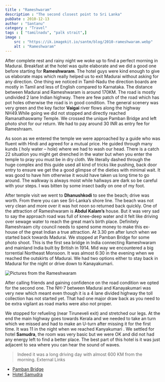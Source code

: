 ```yaml
---
title : "Rameshwaram"
description : "The second closest point to Sri Lanka"
pubDate : 2010-12-13
author : "Santanu"
category : "Travel"
tags : [ "tamilnadu", "palk strait",]
image :
    src : "https://ik.imagekit.io/santm/blog/2010-rameshwaram.webp"
    alt : "Rameshwaram"
---
```


After complete rest and rainy night we woke up to find a perfect morning in Madurai. Breakfast at the hotel was quite elaborate and we did a good one before starting for **Rameshwaram**. The hotel guys were kind enough to give us elaborate maps which really helped us to exit Madurai without asking for any direction. One thing we noticed in Tamil-Nadu the direction boards are mostly in Tamil and less of English compared to Karnataka. The distance between Madurai and Rameshwaram is around 170KM. The road is mostly undivided 2 lane Indian highway. There are few patch of the road which has pot holes otherwise the road is in good condition. The general scenery was very green and the key factor **Vaigai** river flows along the highway NH49.While going we did not stopped and directly reached Ramanathaswamy Temple. We crossed the unique Pamban Bridge and left photo shot for our return. We had to pay around 30 INR as entry fee for Rameshraam.

As soon as we entered the temple we were approached by a guide who was fluent with Hindi and agreed for a mutual price. He guided through many kunds ( holy water – hole) where we had to wash our head. There is a catch 22 situation you might get drenched in the water but when you enter the temple to pray you must be in dry cloth. We literally dashed through the huge complex and this guide used all kind of tricks like pushing, back door entry to ensure we get the a good glimpse of the dieties with minimal wait. It was good to have him otherwise it would have taken us long time to go around. The walkway is always moist while hallways are dark so be careful with your steps. I was bitten by some insect badly on one of my foot.

After temple visit we went to **Dhanushkodi** to see the beach;  drive was worth. From there you can see Sri-Lanka’s shore line. The beach was not very clean and more over it was hot noon so returned back quickly. One of the attraction of Rameshwaram is **Abdul Kalam’s** house. But it was very sad to say the approach road was full of knee-deep water and it felt like driving over sewage water to reach the great man’s birth place. Definitely Rameshraam city council needs to spend some money to make this ex-house of the great Indian a true attraction. At 3.30 pm after lunch when we started back towards Madurai.  We stopped at Pamban Bridge for some photo shoot. This is the first sea bridge in India connecting Rameshwaram and mainland India built by British in 1914. Mid way we encountered a big torrential Northeast Monsoon. It was almost 6:30 in the evening when we reached the outskirts of Madurai. We had two options either to stay back in Madurai for the night or drive down to Kanayakumari.

<Image src={pic1} alt="Pictures from the Rameshwaram"/>

After calling friends and gaining confidence on the road condition we opted for the second one. The NH-7 between Madurai and Kanayakumari was very new which meant even though it is a 4 lane divided highway the toll collection has not started yet. That had one major draw back as you need to be extra vigilant as road marks were also not proper.

We stopped for refueling (near Tiruneveli exit) and stretched our legs. At the end the main highway goes towards Kerala and we needed to take an turn which we missed and had to make an U-turn after missing it for the first time. It was 11 in the night when we reached Kanyakumari . We settled for hotel **Samudra**, the room was very basic but we were OK and did not had any energy left to find a better place. The best part of this hotel is it was just adjacent to sea where you can hear the sound of waves.

> Indeed it was a long driving day with almost 600 KM from the morning.
External Links

-   [Pamban Bridge ](http://en.wikipedia.org/wiki/Pamban_Bridge "Pamban_Bridge")
-   [Hotel Samudra](http://www.tripadvisor.in/Hotel_Review-g608476-d1775832-Reviews-Hotel_Samudra-Kanyakumari_Tamil_Nadu.html "Hotel Samudra")